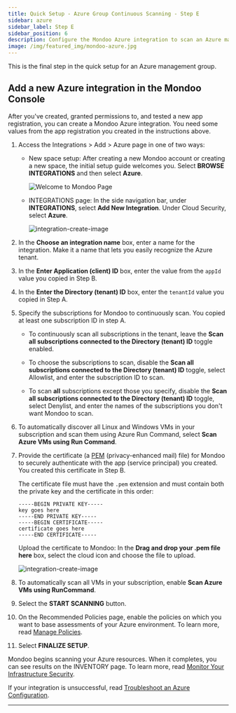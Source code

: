 ```yaml
---
title: Quick Setup - Azure Group Continuous Scanning - Step E
sidebar: azure
sidebar_label: Step E
sidebar_position: 6
description: Configure the Mondoo Azure integration to scan an Azure management group. Step E is to add the integration in Mondoo.
image: /img/featured_img/mondoo-azure.jpg
---
```


This is the final step in the quick setup for an Azure management group.

## Add a new Azure integration in the Mondoo Console

After you've created, granted permissions to, and tested a new app registration, you can create a Mondoo Azure integration. You need some values from the app registration you created in the instructions above.

1. Access the Integrations > Add > Azure page in one of two ways:

   - New space setup: After creating a new Mondoo account or creating a new space, the initial setup guide welcomes you. Select **BROWSE INTEGRATIONS** and then select **Azure**.

     ![Welcome to Mondoo Page](/img/platform/start/welcome_to_mondoo.png)

   - INTEGRATIONS page: In the side navigation bar, under **INTEGRATIONS**, select **Add New Integration**. Under Cloud Security, select **Azure**.

     ![integration-create-image](/img/platform/infra/cloud/azure/add-int-azure-top.png)

2. In the **Choose an integration name** box, enter a name for the integration. Make it a name that lets you easily recognize the Azure tenant.

3. In the **Enter Application (client) ID** box, enter the value from the `appId` value you copied in Step B.

4. In the **Enter the Directory (tenant) ID** box, enter the `tenantId` value you copied in Step A.

5. Specify the subscriptions for Mondoo to continuously scan. You copied at least one subscription ID in step A.

   - To continuously scan all subscriptions in the tenant, leave the **Scan all subscriptions connected to the Directory (tenant) ID** toggle enabled.

   - To choose the subscriptions to scan, disable the **Scan all subscriptions connected to the Directory (tenant) ID** toggle, select Allowlist, and enter the subscription ID to scan.

   - To scan **all** subscriptions except those you specify, disable the **Scan all subscriptions connected to the Directory (tenant) ID** toggle, select Denylist, and enter the names of the subscriptions you don't want Mondoo to scan.

6. To automatically discover all Linux and Windows VMs in your subscription and scan them using Azure Run Command, select **Scan Azure VMs using Run Command**.

7. Provide the certificate (a [PEM](https://aboutssl.org/what-is-pem-certificate-file/) (privacy-enhanced mail) file) for Mondoo to securely authenticate with the app (service principal) you created. You created this certificate in Step B.

   The certificate file must have the `.pem` extension and must contain both the private key and the certificate in this order:

   ```
   -----BEGIN PRIVATE KEY-----
   key goes here
   -----END PRIVATE KEY-----
   -----BEGIN CERTIFICATE-----
   certificate goes here
   -----END CERTIFICATE-----
   ```

   Upload the certificate to Mondoo: In the **Drag and drop your .pem file here** box, select the cloud icon and choose the file to upload.

   ![integration-create-image](/img/platform/infra/cloud/azure/add-int-azure-bottom.png)

8. To automatically scan all VMs in your subscription, enable **Scan Azure VMs using RunCommand**.

9. Select the **START SCANNING** button.

10. On the Recommended Policies page, enable the policies on which you want to base assessments of your Azure environment. To learn more, read [Manage Policies](/platform/security/posture/policies/).

11. Select **FINALIZE SETUP**.

Mondoo begins scanning your Azure resources. When it completes, you can see results on the INVENTORY page. To learn more, read [Monitor Your Infrastructure Security](/platform/security/posture/monitor/).

If your integration is unsuccessful, read [Troubleshoot an Azure Configuration](/platform/infra/cloud/azure/troubleshoot/).

---
